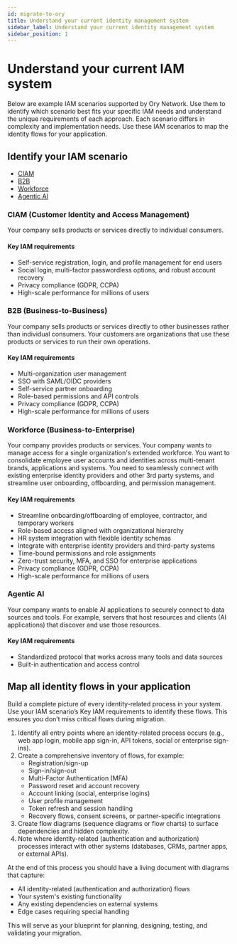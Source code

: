 ```yaml
---
id: migrate-to-ory
title: Understand your current identity management system
sidebar_label: Understand your current identity management system
sidebar_position: 1
---
```

# Understand your current IAM system

Below are example IAM scenarios supported by Ory Network. Use them to identify which scenario best fits your specific IAM needs and 
understand the unique requirements of each approach. Each scenario differs in complexity and implementation needs. Use these IAM 
scenarios to map the identity flows for your application.

## Identify your IAM scenario
- [CIAM](#ciam-customer-identity-and-access-management)
- [B2B](#b2b-business-to-business)
- [Workforce](#workforce-business-to-enterprise)
- [Agentic AI](#agentic-ai)


### CIAM (Customer Identity and Access Management)

Your company sells products or services directly to individual consumers.

#### Key IAM requirements
- Self-service registration, login, and profile management for end users
- Social login, multi-factor passwordless options, and robust account recovery
- Privacy compliance (GDPR, CCPA)
- High-scale performance for millions of users

### B2B (Business-to-Business)

Your company sells products or services directly to other businesses rather than individual consumers. Your customers are organizations 
that use these products or services to run their own operations.

#### Key IAM requirements

- Multi-organization user management
- SSO with SAML/OIDC providers
- Self-service partner onboarding
- Role-based permissions and API controls
- Privacy compliance (GDPR, CCPA)
- High-scale performance for millions of users

### Workforce (Business-to-Enterprise)

Your company provides products or services. Your company wants to manage access for a single organization's extended workforce. You want to 
consolidate employee user accounts and identities across multi-tenant brands, applications and systems. You need to seamlessly connect with 
existing enterprise identity providers and other 3rd party systems, and streamline user onboarding, offboarding, and permission management. 

#### Key IAM requirements
- Streamline onboarding/offboarding of employee, contractor, and temporary workers
- Role-based access aligned with organizational hierarchy
- HR system integration with flexible identity schemas
- Integrate with enterprise identity providers and third-party systems
- Time-bound permissions and role assignments
- Zero-trust security, MFA, and SSO for enterprise applications
- Privacy compliance (GDPR, CCPA)
- High-scale performance for millions of users

### Agentic AI

Your company wants to enable AI applications to securely connect to data sources and tools. For example, servers that host resources and
clients (AI applications) that discover and use those resources. 

#### Key IAM requirements
- Standardized protocol that works across many tools and data sources
- Built-in authentication and access control

## Map all identity flows in your application

Build a complete picture of every identity-related process in your system. Use your IAM scenario’s Key IAM requirements to identify 
these flows. This ensures you don’t miss critical flows during migration.

1. Identify all entry points where an identity-related process occurs (e.g., web app login, mobile app sign-in, API tokens, social or enterprise sign-ins).
1. Create a comprehensive inventory of flows, for example:
    - Registration/sign-up
    - Sign-in/sign-out
    - Multi-Factor Authentication (MFA)
    - Password reset and account recovery
    - Account linking (social, enterprise logins)
    - User profile management
    - Token refresh and session handling
    - Recovery flows, consent screens, or partner-specific integrations
1. Create flow diagrams (sequence diagrams or flow charts) to surface dependencies and hidden complexity.
1. Note where identity-related (authentication and authorization) processes interact with other systems (databases, CRMs, partner apps, or external APIs).

At the end of this process you should have a living document with diagrams that capture:

- All identity-related (authentication and authorization) flows
- Your system's existing functionality
- Any existing dependencies on external systems
- Edge cases requiring special handling

This will serve as your blueprint for planning, designing, testing, and validating your migration.
